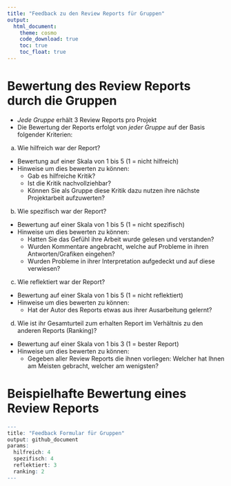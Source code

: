 ```yaml
---
title: "Feedback zu den Review Reports für Gruppen"
output: 
  html_document:
    theme: cosmo
    code_download: true
    toc: true
    toc_float: true
---
```


# Bewertung des Review Reports durch die Gruppen

- _Jede Gruppe_ erhält 3 Review Reports pro Projekt
- Die Bewertung der Reports erfolgt von _jeder Gruppe_ auf der Basis folgender Kriterien:

a) Wie hilfreich war der Report?
  - Bewertung auf einer Skala von 1 bis 5 (1 = nicht hilfreich)
  - Hinweise um dies bewerten zu können:
    - Gab es hilfreiche Kritik?
    - Ist die Kritik nachvollziehbar?
    - Können Sie als Gruppe diese Kritik dazu nutzen ihre nächste Projektarbeit aufzuwerten?

b) Wie spezifisch war der Report?
  - Bewertung auf einer Skala von 1 bis 5 (1 = nicht spezifisch)
  - Hinweise um dies bewerten zu können:
    - Hatten Sie das Gefühl ihre Arbeit wurde gelesen und verstanden?
    - Wurden Kommentare angebracht, welche auf Probleme in ihren Antworten/Grafiken eingehen?
    - Wurden Probleme in ihrer Interpretation aufgedeckt und auf diese verwiesen?
 
c) Wie reflektiert war der Report?
  - Bewertung auf einer Skala von 1 bis 5 (1 = nicht reflektiert)
  - Hinweise um dies bewerten zu können:
    - Hat der Autor des Reports etwas aus ihrer Ausarbeitung gelernt?

d) Wie ist ihr Gesamturteil zum erhalten Report im Verhältnis zu den anderen Reports (Ranking)?
  - Bewertung auf einer Skala von 1 bis 3 (1 = bester Report)
  - Hinweise um dies bewerten zu können:
    - Gegeben aller Review Reports die ihnen vorliegen: Welcher hat Ihnen am Meisten gebracht, welcher am wenigsten?

# Beispielhafte Bewertung eines Review Reports

```r
---
title: "Feedback Formular für Gruppen"
output: github_document
params:
  hilfreich: 4
  spezifisch: 4
  reflektiert: 3
  ranking: 2
---
```